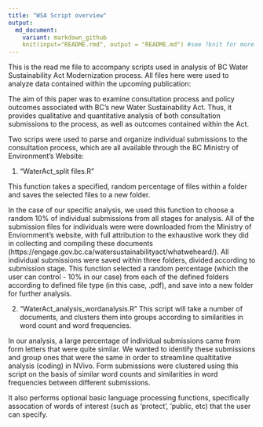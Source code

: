 ```yaml
---
title: "WSA Script overview"
output:
  md_document:
    variant: markdown_github
    knit(input="README.rmd", output = "README.md") #see ?knit for more options
---
```


This is the read me file to accompany scripts used in analysis of BC Water Sustainability Act Modernization process. All files here were used to analyze data contained within the upcoming publication:

The aim of this paper was to examine consultation process and policy outcomes associated with BC's new Water Sustainability Act. Thus, it provides qualitative and quantitative analysis of both consultation submissions to the process, as well as outcomes contained within the Act.

Two scrips were used to parse and organize individual submissions to the consultation process, which are all available through the BC Ministry of Environment's Website:

1. "WaterAct_split files.R" 

This function takes a specified, random percentage of files within a folder and saves the selected files to a new folder. 

In the case of our specific analysis,  we used this function  to choose a random 10% of individual submissions from all stages for analysis. All of the submission files for individuals were were downloaded from the Ministry of Enviornment's website, with full attribution to the exhaustive work they did in collecting and compiling these documents (https://engage.gov.bc.ca/watersustainabilityact/whatweheard/). All individual submissions were saved within three folders, divided according to submission stage. This function  selected a random percentage (which the user can control - 10% in our case) from each of the defined folders according to defined file type (in this case, .pdf), and save into a new folder for further analysis. 

2. "WaterAct_analysis_wordanalysis.R"
This script will take a number of documents, and clusters them into groups according to similarities in word count and word frequencies.

In our analysis, a large percentage of individual submissions came from form letters that were quite similar. We wanted to identify these submissions and group ones that were the same in order to streamline qualtitative analysis (coding) in NVivo. Form submissions were clustered using this script on the basis of similar word counts and similarities in word frequencies between different submissions. 

It also performs optional basic language processing functions, specifically assocation of words of interest (such as 'protect', 'public, etc) that the user can specify.
